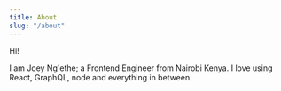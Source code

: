 ```yaml
---
title: About
slug: "/about"
---
```


Hi!

I am Joey Ng'ethe; a Frontend Engineer from Nairobi Kenya. I love using React, GraphQL, node and everything in between.
